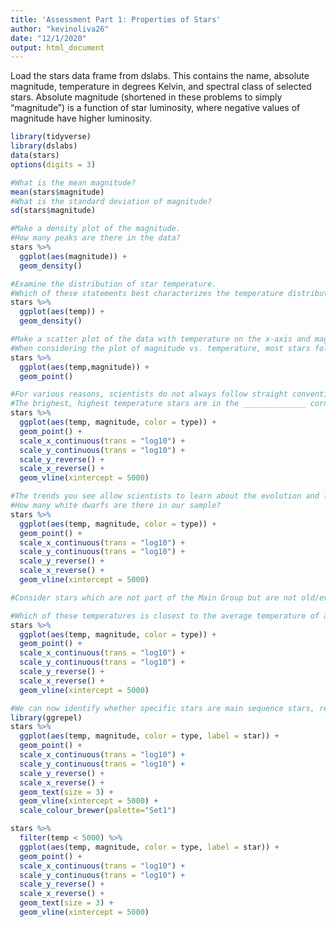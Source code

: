 ```yaml
---
title: 'Assessment Part 1: Properties of Stars'
author: "kevinoliva26"
date: "12/1/2020"
output: html_document
---
```


Load the stars data frame from dslabs. This contains the name, absolute magnitude, temperature in degrees Kelvin, and spectral class of selected stars. Absolute magnitude (shortened in these problems to simply "magnitude") is a function of star luminosity, where negative values of magnitude have higher luminosity.
```r
library(tidyverse)
library(dslabs)
data(stars)
options(digits = 3) 

#What is the mean magnitude?
mean(stars$magnitude)
#What is the standard deviation of magnitude?
sd(stars$magnitude)

#Make a density plot of the magnitude.
#How many peaks are there in the data?
stars %>% 
  ggplot(aes(magnitude)) +
  geom_density()

#Examine the distribution of star temperature.
#Which of these statements best characterizes the temperature distribution?
stars %>%
  ggplot(aes(temp)) +
  geom_density()

#Make a scatter plot of the data with temperature on the x-axis and magnitude on the y-axis and examine the relationship between the variables. Recall that lower magnitude means a more luminous (brighter) star.
#When considering the plot of magnitude vs. temperature, most stars follow a _______________ trend. These are called main sequence stars.
stars %>%
  ggplot(aes(temp,magnitude)) +
  geom_point()

#For various reasons, scientists do not always follow straight conventions when making plots, and astronomers usually transform values of star luminosity and temperature before plotting. Flip the y-axis so that lower values of magnitude are at the top of the axis (recall that more luminous stars have lower magnitude) using scale_y_reverse(). Take the log base 10 of temperature and then also flip the x-axis.
#The brighest, highest temperature stars are in the ______________ corner of the plot.
stars %>%
  ggplot(aes(temp, magnitude, color = type)) +
  geom_point() +
  scale_x_continuous(trans = "log10") +
  scale_y_continuous(trans = "log10") +
  scale_y_reverse() +
  scale_x_reverse() +
  geom_vline(xintercept = 5000)

#The trends you see allow scientists to learn about the evolution and lifetime of stars. The primary group of stars to which most stars belong we will call the main sequence stars (discussed in question 4). Most stars belong to this main sequence, however some of the more rare stars are classified as “old” and “evolved” stars. These stars tend to be hotter stars, but also have low luminosity, and are known as white dwarfs.
#How many white dwarfs are there in our sample?
stars %>%
  ggplot(aes(temp, magnitude, color = type)) +
  geom_point() +
  scale_x_continuous(trans = "log10") +
  scale_y_continuous(trans = "log10") +
  scale_y_reverse() +
  scale_x_reverse() +
  geom_vline(xintercept = 5000)

#Consider stars which are not part of the Main Group but are not old/evolved (white dwarf) stars. These stars must also be unique in certain ways and are known as giants. Use the plot from Question 5 to estimate the average temperature of a giant.

#Which of these temperatures is closest to the average temperature of a giant?:
stars %>%
  ggplot(aes(temp, magnitude, color = type)) +
  geom_point() +
  scale_x_continuous(trans = "log10") +
  scale_y_continuous(trans = "log10") +
  scale_y_reverse() +
  scale_x_reverse() +
  geom_vline(xintercept = 5000)

#We can now identify whether specific stars are main sequence stars, red giants or white dwarfs. Add text labels to the plot to answer these questions. You may wish to plot only a selection of the labels, repel the labels, or zoom in on the plot in RStudio so you can locate specific stars.
library(ggrepel)
stars %>%
  ggplot(aes(temp, magnitude, color = type, label = star)) +
  geom_point() +
  scale_x_continuous(trans = "log10") +
  scale_y_continuous(trans = "log10") +
  scale_y_reverse() +
  scale_x_reverse() +
  geom_text(size = 3) +
  geom_vline(xintercept = 5000) +
  scale_colour_brewer(palette="Set1")

stars %>%
  filter(temp < 5000) %>%
  ggplot(aes(temp, magnitude, color = type, label = star)) +
  geom_point() +
  scale_x_continuous(trans = "log10") +
  scale_y_continuous(trans = "log10") +
  scale_y_reverse() +
  scale_x_reverse() +
  geom_text(size = 3) +
  geom_vline(xintercept = 5000) 
```


